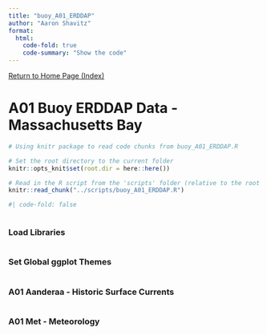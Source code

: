 ```yaml
---
title: "buoy_A01_ERDDAP"
author: "Aaron Shavitz"
format: 
  html:
    code-fold: true
    code-summary: "Show the code"
---
```

[Return to Home Page (Index)](https://ashavitz.github.io/wellfleet_project/)

# A01 Buoy ERDDAP Data - Massachusetts Bay

```r
# Using knitr package to read code chunks from buoy_A01_ERDDAP.R

# Set the root directory to the current folder
knitr::opts_knit$set(root.dir = here::here())

# Read in the R script from the 'scripts' folder (relative to the root project directory)
knitr::read_chunk("../scripts/buoy_A01_ERDDAP.R")
```

```r
#| code-fold: false
```

```r
```

### Load Libraries
```r
```

### Set Global ggplot Themes
```r
```

### A01 Aanderaa - Historic Surface Currents
```r
```

### A01 Met - Meteorology
```r
```

